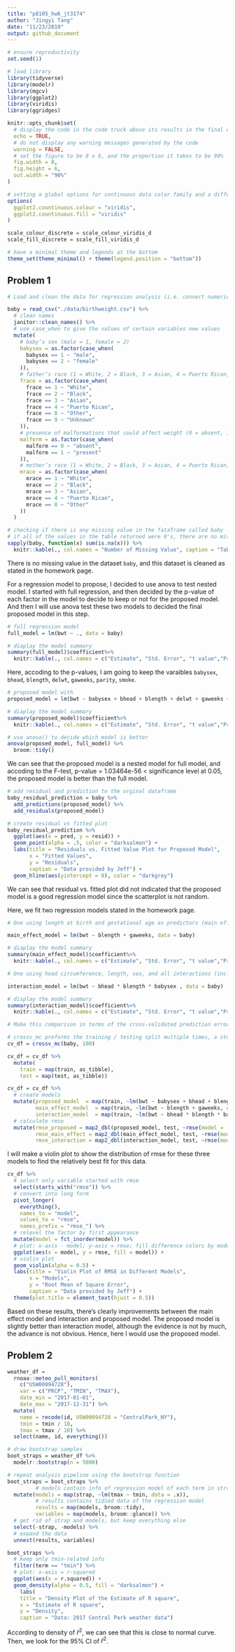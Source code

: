 ```yaml
---
title: "p8105_hw6_jt3174"
author: "Jingyi Tang"
date: "11/23/2019"
output: github_document
---
```


```r

# ensure reproductivity
set.seed(1)

# load library
library(tidyverse)
library(modelr)
library(mgcv)
library(ggplot2)
library(viridis)
library(ggridges)

knitr::opts_chunk$set(
  # display the code in the code truck above its results in the final document
  echo = TRUE,
  # do not display any warning messages generated by the code
  warning = FALSE,
  # set the figure to be 8 x 6, and the proportion it takes to be 90%
  fig.width = 8,
  fig.height = 6, 
  out.width = "90%"
)

# setting a global options for continuous data color family and a different format to set discrete data to have a color family
options(
  ggplot2.countinuous.colour = "viridis",
  ggplot2.countinuous.fill = "viridis"
)

scale_colour_discrete = scale_colour_viridis_d
scale_fill_discrete = scale_fill_viridis_d

# have a minimal theme and legends at the bottom
theme_set(theme_minimal() + theme(legend.position = "bottom"))

```


## Problem 1

```r

# Load and clean the data for regression analysis (i.e. convert numeric to factor where appropriate, check for missing data, etc.).

baby = read_csv("./data/birthweight.csv") %>% 
  # clean names
  janitor::clean_names() %>% 
  # use case_when to give the values of certain variables new values
  mutate(
    # baby’s sex (male = 1, female = 2)
    babysex = as.factor(case_when(
      babysex == 1 ~ "male",
      babysex == 2 ~ "female"
    )),
    # father’s race (1 = White, 2 = Black, 3 = Asian, 4 = Puerto Rican, 8 = Other, 9 = Unknown)
    frace = as.factor(case_when(
      frace == 1 ~ "White",
      frace == 2 ~ "Black",
      frace == 3 ~ "Asian",
      frace == 4 ~ "Puerto Rican",
      frace == 8 ~ "Other",
      frace == 9 ~ "Unknown"
    )),
    # presence of malformations that could affect weight (0 = absent, 1 = present)
    malform = as.factor(case_when(
      malform == 0 ~ "absent",
      malform == 1 ~ "present"
    )),
    # mother’s race (1 = White, 2 = Black, 3 = Asian, 4 = Puerto Rican, 8 = Other)
    mrace = as.factor(case_when(
      mrace == 1 ~ "White",
      mrace == 2 ~ "Black",
      mrace == 3 ~ "Asian",
      mrace == 4 ~ "Puerto Rican",
      mrace == 8 ~ "Other"
    ))  
  )

# checking if there is any missing value in the fataframe called baby
# if all of the values in the table returned were 0's, there are no missing values
sapply(baby, function(x) sum(is.na(x))) %>% 
  knitr::kable(., col.names = "Number of Missing Value", caption = "Table for Variables and Their Missing Values")

```

There is no missing value in the dataset `baby`, and this dataset is cleaned as stated in the homework page.

For a regression model to propose, I decided to use anova to test nested model. I started with full regression, and then decided by the p-value of each factor in the model to decide to keep or not for the proposed model. And then I will use anova test these two models to decided the final proposed model in this step. 

```r

# full regression model
full_model = lm(bwt ~ ., data = baby)

# diaplay the model summary
summary(full_model)$coefficient%>%
  knitr::kable(., col.names = c("Estimate", "Std. Error", "t value","Pr(>|t|)"), caption = "result of main effect linear regression model")

```

Here, accoding to the p-values, I am going to keep the varaibles `babysex`, `bhead`, `blength`, `delwt`, `gaweeks`, `parity`, `smoke`. 

```r

# proposed model with 
proposed_model = lm(bwt ~ babysex + bhead + blength + delwt + gaweeks + parity + smoken, data = baby)

# diaplay the model summary
summary(proposed_model)$coefficient%>%
  knitr::kable(., col.names = c("Estimate", "Std. Error", "t value","Pr(>|t|)"), caption = "result of main effect linear regression model")

# use anova() to decide which model is better
anova(proposed_model, full_model) %>% 
  broom::tidy()

```

We can see that the proposed model is a nested model for full model, and accoding to the F-test, p-value = 1.03464e-56 < significance level at 0.05, the proposed model is better than the full model. 

```r
# add residual and prediction to the orginal dataframe
baby_residual_prediction = baby %>% 
  add_predictions(proposed_model) %>% 
  add_residuals(proposed_model)

# create residual vs fitted plot
baby_residual_prediction %>% 
  ggplot(aes(x = pred, y = resid)) +
  geom_point(alpha = .5, color = "darksalmon") +
  labs(title = "Residuals vs. Fitted Value Plot for Proposed Model",
       x = "Fitted Values",
       y = "Residuals",
       caption = "Data provided by Jeff") +
  geom_hline(aes(yintercept = 0), color = "darkgrey") 

```

We can see that residual vs. fitted plot did not indicated that the proposed model is a good regression model since the scatterplot is not random.

Here, we fit two regression models stated in the homework page. 

```r

# One using length at birth and gestational age as predictors (main effects only)

main_effect_model = lm(bwt ~ blength + gaweeks, data = baby)

# diaplay the model summary
summary(main_effect_model)$coefficient%>%
  knitr::kable(., col.names = c("Estimate", "Std. Error", "t value","Pr(>|t|)"), caption = "result of main effect linear regression model")

# One using head circumference, length, sex, and all interactions (including the three-way interaction) between these

interaction_model = lm(bwt ~ bhead * blength * babysex , data = baby)

# display the model summary
summary(interaction_model)$coefficient%>%
  knitr::kable(., col.names = c("Estimate", "Std. Error", "t value","Pr(>|t|)"), caption = "result of interaction linear regression model")

```

```r

# Make this comparison in terms of the cross-validated prediction error; use crossv_mc and functions in purrr as appropriate.

# crossv_mc preforms the training / testing split multiple times, a stores the datasets using list columns.
cv_df = crossv_mc(baby, 100)

cv_df = cv_df %>% 
  mutate(
    train = map(train, as_tibble),
    test = map(test, as_tibble))

cv_df = cv_df %>% 
  # create models
  mutate(proposed_model  = map(train, ~lm(bwt ~ babysex + bhead + blength + delwt + gaweeks + parity + smoken, data = .x)),
         main_effect_model  = map(train, ~lm(bwt ~ blength + gaweeks, data = .x)),
         interaction_model  = map(train, ~lm(bwt ~ bhead * blength * babysex, data = .x))) %>% 
  # calculate rmse
  mutate(rmse_proposed = map2_dbl(proposed_model, test, ~rmse(model = .x, data = .y)),
         rmse_main_effect = map2_dbl(main_effect_model, test, ~rmse(model = .x, data = .y)),
         rmse_interaction = map2_dbl(interaction_model, test, ~rmse(model = .x, data = .y)))

```

I will make a violin plot to show the distribution of rmse for these three models to find the relatively best fit for this data.

```r

cv_df %>% 
  # select only variable started with rmse
  select(starts_with("rmse")) %>% 
  # convert into long form
  pivot_longer(
    everything(),
    names_to = "model", 
    values_to = "rmse",
    names_prefix = "rmse_") %>% 
  # relevel the factor by first appearance
  mutate(model = fct_inorder(model)) %>% 
  # plot: x-axis - model; y-axis = rmse; fill difference colors by model
  ggplot(aes(x = model, y = rmse, fill = model)) +
  # violin plot
  geom_violin(alpha = 0.5) +
  labs(title = "Violin Plot of RMSE in Different Models",
       x = "Models",
       y = "Root Mean of Square Error",
       caption = "Data provided by Jeff") +
  theme(plot.title = element_text(hjust = 0.5))

```

Based on these results, there's clearly improvements between the main effect model and interaction and proposed model. The proposed model is slightly better than interaction model, although the evidence is not by much, the advance is not obvious. Hence, here I would use the proposed model.

## Problem 2

```r

weather_df = 
  rnoaa::meteo_pull_monitors(
    c("USW00094728"),
    var = c("PRCP", "TMIN", "TMAX"), 
    date_min = "2017-01-01",
    date_max = "2017-12-31") %>%
  mutate(
    name = recode(id, USW00094728 = "CentralPark_NY"),
    tmin = tmin / 10,
    tmax = tmax / 10) %>%
  select(name, id, everything())

```

```r

# draw bootstrap samples
boot_straps = weather_df %>% 
  modelr::bootstrap(n = 5000)

# repeat analysis pipeline using the bootstrap function 
boot_straps = boot_straps %>% 
         # models contain info of regression model of each term in strap
  mutate(models = map(strap, ~lm(tmax ~ tmin, data = .x)),
         # results contains tidied data of the regression model
         results = map(models, broom::tidy),
         variables = map(models, broom::glance)) %>% 
  # get rid of strap and models, but keep everything else
  select(-strap, -models) %>% 
  # expand the data
  unnest(results, variables)

```

```r

boot_straps %>% 
  # keep only tmin-related info
  filter(term == "tmin") %>% 
  # plot: x-axis = r-squared
  ggplot(aes(x = r.squared)) +
  geom_density(alpha = 0.5, fill = "darksalmon") +
    labs(
    title = "Density Plot of the Estimate of R square",
    x = "Estimate of R square",
    y = "Density",
    caption = "Data: 2017 Central Park weather data") 

```

According to density of $\hat{r}^2$, we can see that this is close to normal curve. Then, we look for the 95% CI of $\hat{r}^2$.

```r



```

